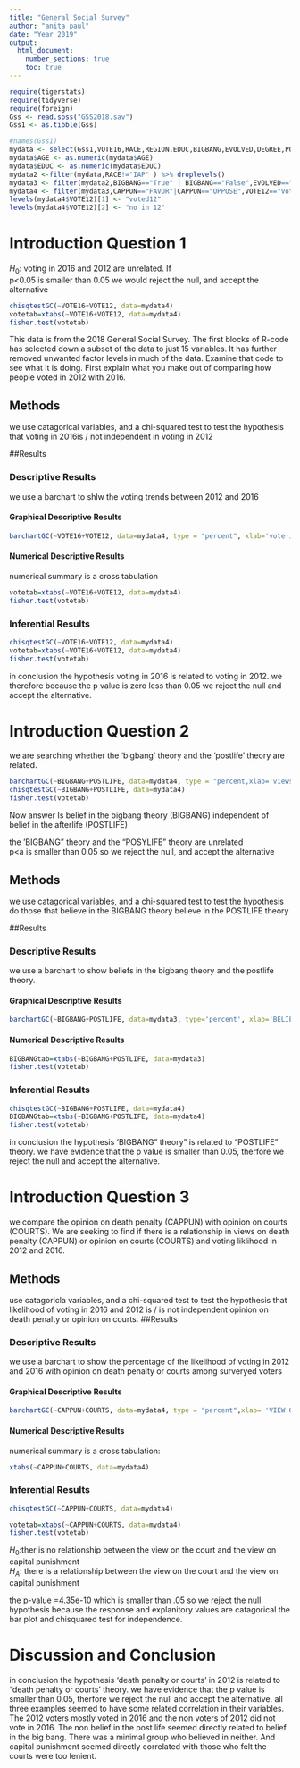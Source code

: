 ---
title: "General Social Survey"
author: "anita paul"
date: "Year 2019"
output: 
  html_document:
    number_sections: true
    toc: true
---


```{r include=FALSE,echo=FALSE}
require(tigerstats)
require(tidyverse)
require(foreign)
Gss <- read.spss("GSS2018.sav")
Gss1 <- as.tibble(Gss)
```

```{r include=FALSE,echo=FALSE}
#names(Gss1)
mydata <- select(Gss1,VOTE16,RACE,REGION,EDUC,BIGBANG,EVOLVED,DEGREE,POSTLIFE,AGE,OWNGUN,CAPPUN,COURTS,POLVIEWS,VOTE12,GOD)
mydata$AGE <- as.numeric(mydata$AGE)
mydata$EDUC <- as.numeric(mydata$EDUC)
mydata2 <-filter(mydata,RACE!="IAP" ) %>% droplevels()
mydata3 <- filter(mydata2,BIGBANG=="True" | BIGBANG=="False",EVOLVED=="True"|EVOLVED=="False",POSTLIFE=="YES"|POSTLIFE=="NO",OWNGUN=="YES"|OWNGUN=="NO",COURTS=="TOO HARSH"|COURTS=="NOT HARSH ENOUGH"|COURTS=="ABOUT RIGHT") %>% droplevels()
mydata4 <- filter(mydata3,CAPPUN=="FAVOR"|CAPPUN=="OPPOSE",VOTE12=="Voted"|VOTE12=="Did not vote",VOTE16=="Voted"|VOTE16=="Did not vote") %>% droplevels()
levels(mydata4$VOTE12)[1] <- "voted12"
levels(mydata4$VOTE12)[2] <- "no in 12"
```


# Introduction Question 1

<!--In this section you explain what you are trying to show.  Where did the data come from?  What is the research or other question you are trying to answer?!--> 

$H_0:$ voting in 2016 and 2012 are unrelated. If  
p<0.05 is smaller than 0.05 we would reject the null,   and accept the alternative  




```{r}
chisqtestGC(~VOTE16+VOTE12, data=mydata4)
votetab=xtabs(~VOTE16+VOTE12, data=mydata4)
fisher.test(votetab)

```





This data is from the 2018 General Social Survey. The first blocks of R-code has selected down a subset of the data to just 15 variables. It has further removed unwanted factor levels in much of the data. Examine that code to see what it is doing. First explain what you make out of comparing how people voted in 2012 with 2016.


## Methods

<!--Decide on your methods:  use "variable analysis" or other appropriate descriptors.  Make sure to choose at least one graphical method and at least one numerical method.!-->

we use catagorical variables, and a chi-squared  test to test the hypothesis that voting in  2016is / not independent in voting in  2012 

##Results

<!--Divide this section into two sub-sections:  One for your descriptive  results and one for your inferential results.!-->

### Descriptive Results
we use a barchart to shlw the voting trends between 2012 and 2016


#### Graphical Descriptive Results

<!--Graphical results here.  Make sure to show your code.  Provide appropriate labels for axes, giving units if possible, and provide a good title for the graph, too.  Use the graphical results to describe the patterns if any that exist in the data as focused toward the research question!-->

```{r}
barchartGC(~VOTE16+VOTE12, data=mydata4, type = "percent", xlab='vote in 2016') 
```




#### Numerical Descriptive Results

<!--Numerical results go here. Use the numerical results to describe the patterns if any that exist in the data as focused toward the research question!-->
numerical summary is a cross tabulation

```{r}
votetab=xtabs(~VOTE16+VOTE12, data=mydata4)
fisher.test(votetab)

```

### Inferential Results

<!--State hypothesis clearly.  Make sure your discussion of the inferential test covers all the aspects that the test output produces, such as test statistic, p-value etc.  Make a decision about the null hypothesis, explain the assumptions on which the selected test/procedure was based, and why the chosen procedure satisfys the assumptions and is appropriate to answer the research question!-->
```{r}
chisqtestGC(~VOTE16+VOTE12, data=mydata4)
votetab=xtabs(~VOTE16+VOTE12, data=mydata4)
fisher.test(votetab)
```

in conclusion the hypothesis voting in 2016 is related to voting in 2012. we therefore because the p value is zero  less than 0.05 we reject the null and accept the alternative. 

# Introduction Question 2

<!--In this section you explain what you are trying to show.  Where did the data come from?  What is the research or other question you are trying to answer?!-->

we are searching whether the 'bigbang' theory  and the 'postlife' theory are related. 

```{r}
barchartGC(~BIGBANG+POSTLIFE, data=mydata4, type = "percent,xlab='views on 'BIGBANG' theory") 
chisqtestGC(~BIGBANG+POSTLIFE, data=mydata4)
fisher.test(votetab)
```


Now answer Is belief in the bigbang theory (BIGBANG) independent of belief in the afterlife (POSTLIFE)

the 'BIGBANG" theory and the "POSYLIFE" theory are unrelated     
p<a is smaller than 0.05 so we reject the null, and accept the alternative    

## Methods

<!--Decide on your methods:  use "variable analysis" or other appropriate descriptors.  Make sure to choose at least one graphical method and at least one numerical method.!-->

we use catagorical variables, and a chi-squared  test to test the hypothesis do those that believe in the BIGBANG  theory believe in the POSTLIFE theory  

##Results

<!--Divide this section into two sub-sections:  One for your descriptive  results and one for your inferential results.!-->

### Descriptive Results
we use a barchart to show beliefs in the bigbang theory and the postlife theory.  

#### Graphical Descriptive Results

<!--Graphical results here.  Make sure to show your code. Provide appropriate labels for axes, giving units if possible, and provide a good title for the graph, too.  Use the graphical results to describe the patterns if any that exist in the data as focused toward the research question!-->


```{r}
barchartGC(~BIGBANG+POSTLIFE, data=mydata3, type='percent', xlab='BELIEVE IN POSTLIFE', main='BELIEVE IN BIGBANG')
```

#### Numerical Descriptive Results

<!--Numerical results go here. Use the numerical results to describe the patterns if any that exist in the data as focused toward the research question!-->
 
```{r}

BIGBANGtab=xtabs(~BIGBANG+POSTLIFE, data=mydata3)
fisher.test(votetab)
```



### Inferential Results

<!--State hypothesis clearly.  Make sure your discussion of the inferential test covers all the aspects that the test output produces, such as test statistic, p-value etc.  Make a decision about the null hypothesis, explain the assumptions on which the selected test/procedure was based, and why the chosen procedure satisfys the assumptions and is appropriate to answer the research question!-->

```{r}
chisqtestGC(~BIGBANG+POSTLIFE, data=mydata4)
BIGBANGtab=xtabs(~BIGBANG+POSTLIFE, data=mydata4)
fisher.test(votetab)
```
in conclusion the hypothesis 'BIGBANG" theory" is  related to "POSTLIFE" theory. we have evidence that the p value   is smaller than 0.05, therfore we reject the null and accept the  alternative.   

# Introduction Question 3

<!--In this section you explain what you are trying to show.  Where did the data come from?  What is the research or other question you are trying to answer?!-->

we compare the opinion on death penalty (CAPPUN) with opinion on courts (COURTS). We are seeking to find if there is a relationship in views on death penalty (CAPPUN) or opinion on courts (COURTS) and voting liklihood in 2012 and 2016. 


## Methods

<!--Decide on your methods:  use "variable analysis" or other appropriate descriptors.  Make sure to choose at least one graphical method and at least one numerical method.!-->

use catagoricla variables, and a chi-squared test to test
the hypothesis that likelihood of voting in 2016 and 2012  is / is not independent opinion on death penalty or  opinion on courts. 
##Results

<!--Divide this section into two sub-sections:  One for your descriptive  results and one for your inferential results.!-->

### Descriptive Results
we use a barchart to show the percentage of the  likelihood of voting in 2012 and 2016 with opinion on  death penalty or courts among surveryed voters 

#### Graphical Descriptive Results

<!--Graphical results here.  Make sure to show your code.  Provide appropriate labels for axes, giving units if possible, and provide a good title for the graph, too.  Use the graphical results to describe the patterns if any that exist in the data as focused toward the research question!-->

```{r}
barchartGC(~CAPPUN+COURTS, data=mydata4, type = "percent",xlab= 'VIEW ON CAPPUN', main= 'VIEW ON COURTS')
```

#### Numerical Descriptive Results

numerical summary is a cross tabulation:

<!--Numerical results go here. Use the numerical results to describe the patterns if any that exist in the data as focused toward the research question!-->

```{r}
xtabs(~CAPPUN+COURTS, data=mydata4)
```

### Inferential Results

```{r}
chisqtestGC(~CAPPUN+COURTS, data=mydata4)
```


```{r}
votetab=xtabs(~CAPPUN+COURTS, data=mydata4)
fisher.test(votetab)
```


<!--State hypothesis clearly.  Make sure your discussion of the inferential test covers all the aspects that the test output produces, such as test statistic, p-value etc.  Make a decision about the null hypothesis, explain the assumptions on which the selected test/procedure was based, and why the chosen procedure satisfys the assumptions and is appropriate to answer the research question!-->

$H_0$:ther is no relationship between the view on the court and the view on capital punishment  
$H_A$: there is a relationship between the view on the court and the view on capital punishment  
 

the p-value =4.35e-10 which is smaller than .05 so we reject the null hypothesis because the response and explanitory values are catagorical the bar plot and chisquared test for independence.  

# Discussion and Conclusion

<!--Discussion and conclusion here.  If you found a relationship be sure to consider whether the relationship occurs because one of the variavbles causes the other, or whether they perhasps are related for some other reason.  Watch the chapter 6 videos from the GeorgeTown videos collection.!-->

in conclusion the hypothesis 'death penalty or courts' in 2012 is  related to "death penalty or courts' theory. we have evidence that the p value   is smaller than 0.05, therfore we reject the null and accept the  alternative.
all three examples seemed to have some related correlation in their variables. The 2012 voters mostly voted in 2016 and the non voters of 2012 did not vote in 2016. The non belief in the post life seemed directly related to belief in the big bang. There was a minimal group who believed in neither. And capital punishment seemed directly correlated with those who felt the courts were too lenient.
